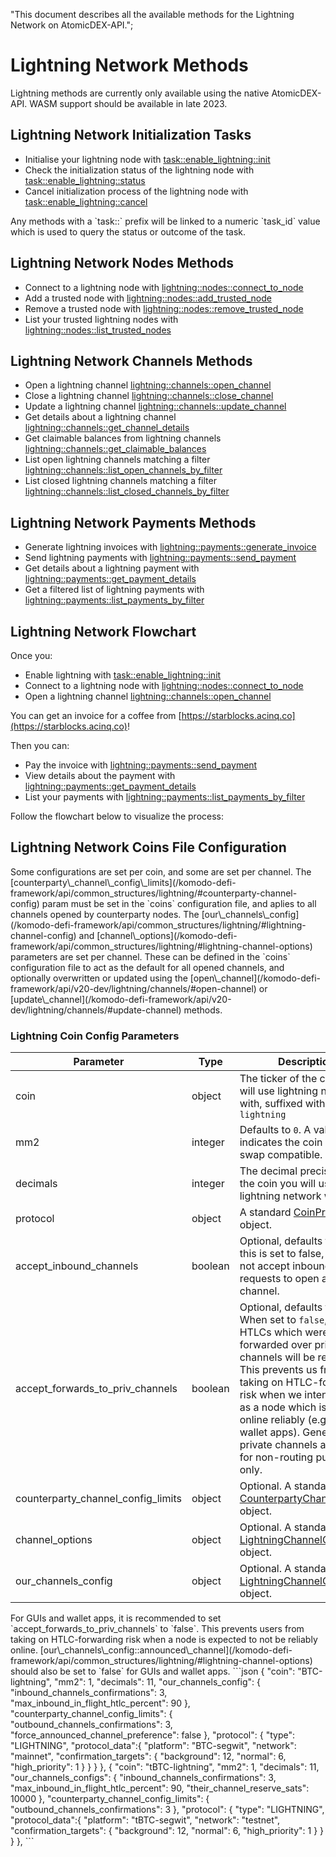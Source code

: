   "This document describes all the available methods for the Lightning Network on AtomicDEX-API.";


# Lightning Network Methods

<Note>
  Lightning methods are currently only available using the native AtomicDEX-API.
  WASM support should be available in late 2023.
</Note>

## Lightning Network Initialization Tasks

*   Initialise your lightning node with [task::enable\_lightning::init](/komodo-defi-framework/api/v20-dev/lightning/activation/#initialize-lightning)
*   Check the initialization status of the lightning node with [task::enable\_lightning::status](/komodo-defi-framework/api/v20-dev/lightning/activation/#initialization-status)
*   Cancel initialization process of the lightning node with [task::enable\_lightning::cancel](/komodo-defi-framework/api/v20-dev/lightning/activation/#cancel-initialization)

<Note>
  Any methods with a `task::` prefix will be linked to a numeric `task_id` value
  which is used to query the status or outcome of the task.
</Note>

## Lightning Network Nodes Methods

*   Connect to a lightning node with [lightning::nodes::connect\_to\_node](/komodo-defi-framework/api/v20-dev/lightning/nodes/#connect-to-node)
*   Add a trusted node with [lightning::nodes::add\_trusted\_node](/komodo-defi-framework/api/v20-dev/lightning/nodes/#add-trusted-node)
*   Remove a trusted node with [lightning::nodes::remove\_trusted\_node](/komodo-defi-framework/api/v20-dev/lightning/nodes/#remove-trusted-node)
*   List your trusted lightning nodes with [lightning::nodes::list\_trusted\_nodes](/komodo-defi-framework/api/v20-dev/lightning/nodes/#list-trusted-nodes)

## Lightning Network Channels Methods

*   Open a lightning channel [lightning::channels::open\_channel](/komodo-defi-framework/api/v20-dev/lightning/channels/#open-channel)
*   Close a lightning channel [lightning::channels::close\_channel](/komodo-defi-framework/api/v20-dev/lightning/channels/#close-channel)
*   Update a lightning channel [lightning::channels::update\_channel](/komodo-defi-framework/api/v20-dev/lightning/channels/#update-channel)
*   Get details about a lightning channel [lightning::channels::get\_channel\_details](/komodo-defi-framework/api/v20-dev/lightning/channels/#get-channel-details)
*   Get claimable balances from lightning channels [lightning::channels::get\_claimable\_balances](/komodo-defi-framework/api/v20-dev/lightning/channels/#get-claimable-balances)
*   List open lightning channels matching a filter [lightning::channels::list\_open\_channels\_by\_filter](/komodo-defi-framework/api/v20-dev/lightning/channels/#list-open-channels-by-filter)
*   List closed lightning channels matching a filter [lightning::channels::list\_closed\_channels\_by\_filter](/komodo-defi-framework/api/v20-dev/lightning/channels/#list-closed-channels-by-filter)

## Lightning Network Payments Methods

*   Generate lightning invoices with [lightning::payments::generate\_invoice](/komodo-defi-framework/api/v20-dev/lightning/payments/#generate-invoice)
*   Send lightning payments with [lightning::payments::send\_payment](/komodo-defi-framework/api/v20-dev/lightning/payments/#send-payment)
*   Get details about a lightning payment with [lightning::payments::get\_payment\_details](/komodo-defi-framework/api/v20-dev/lightning/payments/#get-payment-details)
*   Get a filtered list of lightning payments with [lightning::payments::list\_payments\_by\_filter](/komodo-defi-framework/api/v20-dev/lightning/payments/#list-payments-by-filter)

## Lightning Network Flowchart

Once you:

*   Enable lightning with [task::enable\_lightning::init](/komodo-defi-framework/api/v20-dev/lightning/activation/#initialize-lightning)
*   Connect to a lightning node with [lightning::nodes::connect\_to\_node](/komodo-defi-framework/api/v20-dev/lightning/nodes/#connect-to-node)
*   Open a lightning channel [lightning::channels::open\_channel](/komodo-defi-framework/api/v20-dev/lightning/channels/#open-channel)

You can get an invoice for a coffee from [https://starblocks.acinq.co](https://starblocks.acinq.co)!

Then you can:

*   Pay the invoice with [lightning::payments::send\_payment](/komodo-defi-framework/api/v20-dev/lightning/payments/#send-payment)
*   View details about the payment with [lightning::payments::get\_payment\_details](/komodo-defi-framework/api/v20-dev/lightning/payments/#get-payment-details)
*   List your payments with [lightning::payments::list\_payments\_by\_filter](/komodo-defi-framework/api/v20-dev/lightning/payments/#list-payments-by-filter)

Follow the flowchart below to visualize the process:

<OptimizedImage src={lightningflowchart} classNaming="w-full" alt="Lighning Network Flowchart" />

## Lightning Network Coins File Configuration

<Note>
  Some configurations are set per coin, and some are set per channel. The
  [counterparty\_channel\_config\_limits](/komodo-defi-framework/api/common_structures/lightning/#counterparty-channel-config)
  param must be set in the `coins` configuration file, and aplies to all
  channels opened by counterparty nodes. The
  [our\_channels\_config](/komodo-defi-framework/api/common_structures/lightning/#lightning-channel-config) and
  [channel\_options](/komodo-defi-framework/api/common_structures/lightning/#lightning-channel-options) parameters
  are set per channel. These can be defined in the `coins` configuration file to
  act as the default for all opened channels, and optionally overwritten or
  updated using the
  [open\_channel](/komodo-defi-framework/api/v20-dev/lightning/channels/#open-channel) or
  [update\_channel](/komodo-defi-framework/api/v20-dev/lightning/channels/#update-channel)
  methods.
</Note>

### Lightning Coin Config Parameters

| Parameter                             | Type    | Description                                                                                                                                                                                                                                                                                                                                    |
| ------------------------------------- | ------- | ---------------------------------------------------------------------------------------------------------------------------------------------------------------------------------------------------------------------------------------------------------------------------------------------------------------------------------------------- |
| coin                                  | object  | The ticker of the coin you will use lightning network with, suffixed with `-lightning`                                                                                                                                                                                                                                                         |
| mm2                                   | integer | Defaults to `0`. A value of `1`, indicates the coin is atomic swap compatible.                                                                                                                                                                                                                                                                 |
| decimals                              | integer | The decimal precision of the coin you will use the lightning network with.                                                                                                                                                                                                                                                                     |
| protocol                              | object  | A standard [CoinProtocol](/komodo-defi-framework/api/common_structures/activation/#coin-protocol) object.                                                                                                                                                                                                                                      |
| accept\_inbound\_channels             | boolean | Optional, defaults to `true`. If this is set to false, we do not accept inbound requests to open a new channel.                                                                                                                                                                                                                                |
| accept\_forwards\_to\_priv\_channels  | boolean | Optional, defaults to `false`. When set to `false`, any HTLCs which were to be forwarded over private channels will be rejected. This prevents us from taking on HTLC-forwarding risk when we intend to run as a node which is not online reliably (e.g. GUI wallet apps). Generally, private channels are used for non-routing purposes only. |
| counterparty\_channel\_config\_limits | object  | Optional. A standard [CounterpartyChannelConfig](/komodo-defi-framework/api/common_structures/lightning/#counterparty-channel-config) object.                                                                                                                                                                                                  |
| channel\_options                      | object  | Optional. A standard [LightningChannelOptions](/komodo-defi-framework/api/common_structures/lightning/#lightning-channel-options) object.                                                                                                                                                                                                      |
| our\_channels\_config                 | object  | Optional. A standard [LightningChannelConfig](/komodo-defi-framework/api/common_structures/lightning/#lightning-channel-config) object.                                                                                                                                                                                                        |

<Note>
  For GUIs and wallet apps, it is recommended to set
  `accept_forwards_to_priv_channels` to `false`. This prevents users from taking
  on HTLC-forwarding risk when a node is expected to not be reliably online.
  [our\_channels\_config::announced\_channel](/komodo-defi-framework/api/common_structures/lightning/#lightning-channel-options)
  should also be set to `false` for GUIs and wallet apps.
</Note>

<CollapsibleSection expandedText="Hide Example Config" collapsedText="Show Example Config">
  ```json
    {
      "coin": "BTC-lightning",
      "mm2": 1,
      "decimals": 11,
      "our_channels_config": {
          "inbound_channels_confirmations": 3,
          "max_inbound_in_flight_htlc_percent": 90
      },
      "counterparty_channel_config_limits": {
          "outbound_channels_confirmations": 3,
          "force_announced_channel_preference": false
      },
      "protocol": {
          "type": "LIGHTNING",
          "protocol_data":{
              "platform": "BTC-segwit",
              "network": "mainnet",
              "confirmation_targets": {
                  "background": 12,
                  "normal": 6,
                  "high_priority": 1
              }
          }
      }
    },
    {
      "coin": "tBTC-lightning",
      "mm2": 1,
      "decimals": 11,
      "our_channels_configs": {
          "inbound_channels_confirmations": 3,
          "max_inbound_in_flight_htlc_percent": 90,
          "their_channel_reserve_sats": 10000
      },
      "counterparty_channel_config_limits": { 
          "outbound_channels_confirmations": 3
      },
      "protocol": {
          "type": "LIGHTNING",
          "protocol_data":{
              "platform": "tBTC-segwit",
              "network": "testnet",
              "confirmation_targets": {
                  "background": 12,
                  "normal": 6,
                  "high_priority": 1
              }
          }
      }
    },
  ```
</CollapsibleSection>

